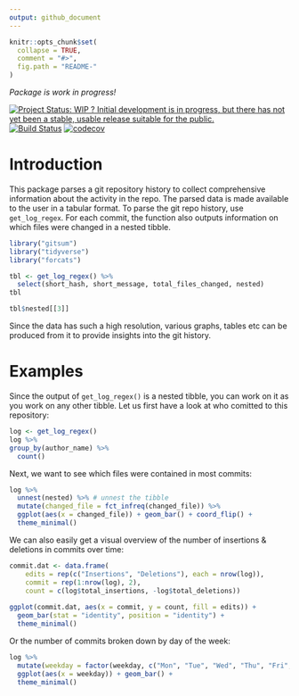 ```yaml
---
output: github_document
---
```


<!-- README.md is generated from README.Rmd. Please edit that file -->

```r
knitr::opts_chunk$set(
  collapse = TRUE,
  comment = "#>",
  fig.path = "README-"
)
```

*Package is work in progress!*

[![Project Status: WIP ? Initial development is in progress, but there has not yet been a stable, usable release suitable for the public.](http://www.repostatus.org/badges/latest/wip.svg)](http://www.repostatus.org/#wip)
[![Build Status](https://travis-ci.org/lorenzwalthert/gitsum.svg?branch=master)](https://travis-ci.org/lorenzwalthert/gitsum)
[![codecov](https://codecov.io/gh/lorenzwalthert/gitsum/branch/master/graph/badge.svg)](https://codecov.io/gh/lorenzwalthert/gitsum)


# Introduction
This package parses a git repository history to collect 
comprehensive information about the activity in the repo. The parsed 
data is made available to the user in a tabular format.
To parse the git repo history, use `get_log_regex`.
For each commit, the function also outputs information on which files were changed in a 
nested tibble.

```r
library("gitsum")
library("tidyverse")
library("forcats")
```

```r
tbl <- get_log_regex() %>%
  select(short_hash, short_message, total_files_changed, nested)
tbl 
```

```r
tbl$nested[[3]]
```

Since the data has such a high resolution, various graphs, tables etc can be 
produced from it to provide insights into the git history.

# Examples
Since the output of `get_log_regex()` is a nested tibble, you can work on it 
as you work on any other tibble.
Let us first have a look at who comitted to this repository:
```r
log <- get_log_regex()
log %>%
group_by(author_name) %>%
  count()
```

Next, we want to see which files were contained in most commits:
```r
log %>%
  unnest(nested) %>% # unnest the tibble
  mutate(changed_file = fct_infreq(changed_file)) %>%
  ggplot(aes(x = changed_file)) + geom_bar() + coord_flip() + 
  theme_minimal()
```

We can also easily get a visual overview of the number of insertions & deletions in commits over time:
```r
commit.dat <- data.frame(
    edits = rep(c("Insertions", "Deletions"), each = nrow(log)),
    commit = rep(1:nrow(log), 2),
    count = c(log$total_insertions, -log$total_deletions))
    
ggplot(commit.dat, aes(x = commit, y = count, fill = edits)) + 
  geom_bar(stat = "identity", position = "identity") +
  theme_minimal()
```

Or the number of commits broken down by day of the week:
```r
log %>%
  mutate(weekday = factor(weekday, c("Mon", "Tue", "Wed", "Thu", "Fri", "Sat", "Sun"))) %>% 
  ggplot(aes(x = weekday)) + geom_bar() + 
  theme_minimal()
```
